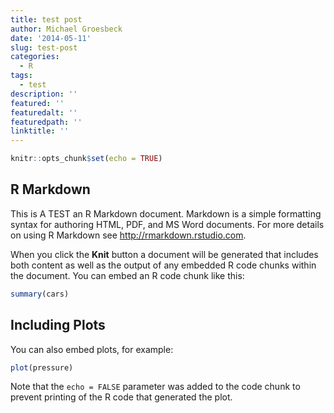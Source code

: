 ```yaml
---
title: test post
author: Michael Groesbeck
date: '2014-05-11'
slug: test-post
categories:
  - R
tags:
  - test
description: ''
featured: ''
featuredalt: ''
featuredpath: ''
linktitle: ''
---
```


```r
knitr::opts_chunk$set(echo = TRUE)
```

## R Markdown

This is A TEST an R Markdown document. Markdown is a simple formatting syntax for authoring HTML, PDF, and MS Word documents. For more details on using R Markdown see <http://rmarkdown.rstudio.com>.

When you click the **Knit** button a document will be generated that includes both content as well as the output of any embedded R code chunks within the document. You can embed an R code chunk like this:

```r
summary(cars)
```

## Including Plots

You can also embed plots, for example:

```r
plot(pressure)
```

Note that the `echo = FALSE` parameter was added to the code chunk to prevent printing of the R code that generated the plot.
